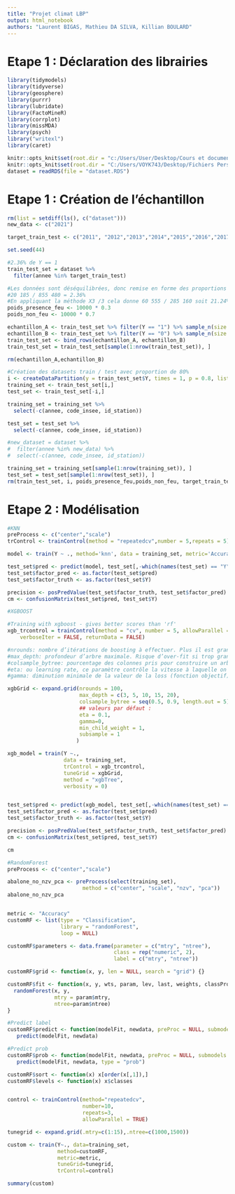 ```yaml
---
title: "Projet climat LBP"
output: html_notebook
authors: "Laurent BIGAS, Mathieu DA SILVA, Killian BOULARD"
---
```


# Etape 1 : Déclaration des librairies
```r
library(tidymodels)
library(tidyverse)
library(geosphere)
library(purrr)
library(lubridate)
library(FactoMineR)
library(corrplot)
library(missMDA)
library(psych)
library("writexl")
library(caret)
```

```r
knitr::opts_knit$set(root.dir = "c:/Users/User/Desktop/Cours et documents/formation R ensae/DATA")
knitr::opts_knit$set(root.dir = "C:/Users/VOYK743/Desktop/Fichiers Perso/Formation ENSAI/Datasets")
dataset = readRDS(file = "dataset.RDS")
```

# Etape 1 : Création de l'échantillon

```r
rm(list = setdiff(ls(), c("dataset")))
new_data <- c("2021")

target_train_test <- c("2011", "2012","2013","2014","2015","2016","2017","2018","2019","2020")

set.seed(44)

#2.36% de Y == 1
train_test_set = dataset %>% 
  filter(annee %in% target_train_test)

#Les données sont déséquilibrées, donc remise en forme des proportions
#20 185 / 855 480 = 2.36%
#En appliquant la méthode X3 /3 cela donne 60 555 / 285 160 soit 21.24%
poids_presence_feu <- 10000 * 0.3
poids_non_feu <- 10000 * 0.7

echantillon_A <- train_test_set %>% filter(Y == "1") %>% sample_n(size = poids_presence_feu, replace = FALSE)
echantillon_B <- train_test_set %>% filter(Y == "0") %>% sample_n(size = poids_non_feu, replace = FALSE)
train_test_set <- bind_rows(echantillon_A, echantillon_B)
train_test_set = train_test_set[sample(1:nrow(train_test_set)), ]

rm(echantillon_A,echantillon_B)

#Création des datasets train / test avec proportion de 80%
i <- createDataPartition(y = train_test_set$Y, times = 1, p = 0.8, list = FALSE)
training_set <- train_test_set[i,]
test_set <- train_test_set[-i,]

training_set = training_set %>% 
  select(-c(annee, code_insee, id_station))

test_set = test_set %>% 
  select(-c(annee, code_insee, id_station))

#new_dataset = dataset %>% 
#  filter(annee %in% new_data) %>% 
#  select(-c(annee, code_insee, id_station))

training_set = training_set[sample(1:nrow(training_set)), ]
test_set = test_set[sample(1:nrow(test_set)), ]
rm(train_test_set, i, poids_presence_feu,poids_non_feu, target_train_test,new_data)
```

# Etape 2 : Modélisation

```r
#KNN
preProcess <- c("center","scale")
trControl <- trainControl(method = "repeatedcv",number = 5,repeats = 5)

model <- train(Y ~ ., method='knn', data = training_set, metric='Accuracy',preProcess = preProcess, trControl=trControl)

test_set$pred <- predict(model, test_set[,-which(names(test_set) == "Y")])
test_set$factor_pred <- as.factor(test_set$pred)
test_set$factor_truth <- as.factor(test_set$Y)

precision <- posPredValue(test_set$factor_truth, test_set$factor_pred)
cm <- confusionMatrix(test_set$pred, test_set$Y)

```


```r
#XGBOOST

#Training with xgboost - gives better scores than 'rf'
xgb_trcontrol = trainControl(method = "cv", number = 5, allowParallel = TRUE, 
    verboseIter = FALSE, returnData = FALSE)

#nrounds: nombre d’itérations de boosting à effectuer. Plus il est grand, et plus c’est lent
#max_depth: profondeur d’arbre maximale. Risque d’over-fit si trop grand, et d’under-fit si trop petit
#colsample_bytree: pourcentage des colonnes pris pour construire un arbre (rappelle-toi, un arbre est #construit avec un sous-ensemble des données: lignes et colonnes)
#eta: ou learning rate, ce paramètre contrôle la vitesse à laquelle on convergence lors de la descente du #gradient fonctionnelle (par défaut = 0.3)
#gamma: diminution minimale de la valeur de la loss (fonction objectif) pour prendre la décision de #"partitionner une feuille

xgbGrid <- expand.grid(nrounds = 100,  
                       max_depth = c(3, 5, 10, 15, 20),
                       colsample_bytree = seq(0.5, 0.9, length.out = 5),
                       ## valeurs par défaut : 
                       eta = 0.1,
                       gamma=0,
                       min_child_weight = 1,
                       subsample = 1
                      )

xgb_model = train(Y ~.,
                  data = training_set,
                  trControl = xgb_trcontrol,
                  tuneGrid = xgbGrid, 
                  method = "xgbTree",
                  verbosity = 0)


test_set$pred <- predict(xgb_model, test_set[,-which(names(test_set) == "Y")])
test_set$factor_pred <- as.factor(test_set$pred)
test_set$factor_truth <- as.factor(test_set$Y)

precision <- posPredValue(test_set$factor_truth, test_set$factor_pred)
cm <- confusionMatrix(test_set$pred, test_set$Y)

cm
```

```r
#RandomForest
preProcess <- c("center","scale")

abalone_no_nzv_pca <- preProcess(select(training_set), 
                        method = c("center", "scale", "nzv", "pca"))
abalone_no_nzv_pca


metric <- "Accuracy"
customRF <- list(type = "Classification",
                 library = "randomForest",
                 loop = NULL)

customRF$parameters <- data.frame(parameter = c("mtry", "ntree"),
                                  class = rep("numeric", 2),
                                  label = c("mtry", "ntree"))

customRF$grid <- function(x, y, len = NULL, search = "grid") {}

customRF$fit <- function(x, y, wts, param, lev, last, weights, classProbs) {
  randomForest(x, y,
               mtry = param$mtry,
               ntree=param$ntree)
}

#Predict label
customRF$predict <- function(modelFit, newdata, preProc = NULL, submodels = NULL)
   predict(modelFit, newdata)

#Predict prob
customRF$prob <- function(modelFit, newdata, preProc = NULL, submodels = NULL)
   predict(modelFit, newdata, type = "prob")

customRF$sort <- function(x) x[order(x[,1]),]
customRF$levels <- function(x) x$classes


control <- trainControl(method="repeatedcv", 
                        number=10, 
                        repeats=3,
                        allowParallel = TRUE)

tunegrid <- expand.grid(.mtry=c(1:15),.ntree=c(1000,1500))

custom <- train(Y~., data=training_set, 
                method=customRF, 
                metric=metric, 
                tuneGrid=tunegrid, 
                trControl=control)

summary(custom)

```

